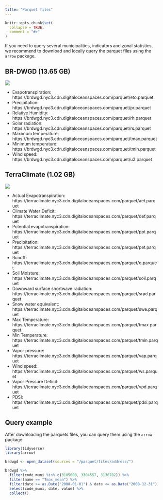 ```yaml
---
title: "Parquet files"
---
```


```r
knitr::opts_chunk$set(
  collapse = TRUE,
  comment = "#>"
)
```

If you need to query several municipalities, indicators and zonal statistics, we recommend to download and locally query the parquet files using the `arrow` package. 

## BR-DWGD (13.65 GB)

[![](https://img.shields.io/badge/doi-10.5281/zenodo.7824920-green.svg)](https://doi.org/10.5281/zenodo.7824920)

-    Evapotranspiration: https://brdwgd.nyc3.cdn.digitaloceanspaces.com/parquet/eto.parquet
-    Precipitation: https://brdwgd.nyc3.cdn.digitaloceanspaces.com/parquet/pr.parquet
-    Relative Humidity: https://brdwgd.nyc3.cdn.digitaloceanspaces.com/parquet/rh.parquet
-    Solar radiation: https://brdwgd.nyc3.cdn.digitaloceanspaces.com/parquet/rs.parquet
-    Maximum temperature: https://brdwgd.nyc3.cdn.digitaloceanspaces.com/parquet/tmax.parquet
-    Minimum temperature: https://brdwgd.nyc3.cdn.digitaloceanspaces.com/parquet/tmin.parquet
-    Wind speed: https://brdwgd.nyc3.cdn.digitaloceanspaces.com/parquet/u2.parquet


## TerraClimate (1.02 GB)

[![](https://img.shields.io/badge/doi-10.5281/zenodo.7825777-green.svg)](https://doi.org/10.5281/zenodo.7825777)

-    Actual Evapotranspiration: https://terraclimate.nyc3.cdn.digitaloceanspaces.com/parquet/aet.parquet
-    Climate Water Deficit: https://terraclimate.nyc3.cdn.digitaloceanspaces.com/parquet/def.parquet
-    Potential evapotranspiration: https://terraclimate.nyc3.cdn.digitaloceanspaces.com/parquet/ppt.parquet
-    Precipitation: https://terraclimate.nyc3.cdn.digitaloceanspaces.com/parquet/pet.parquet
-    Runoff: https://terraclimate.nyc3.cdn.digitaloceanspaces.com/parquet/q.parquet
-    Soil Moisture: https://terraclimate.nyc3.cdn.digitaloceanspaces.com/parquet/soil.parquet
-    Downward surface shortwave radiation: https://terraclimate.nyc3.cdn.digitaloceanspaces.com/parquet/srad.parquet
-    Snow water equivalent: https://terraclimate.nyc3.cdn.digitaloceanspaces.com/parquet/swe.parquet
-    Max Temperature: https://terraclimate.nyc3.cdn.digitaloceanspaces.com/parquet/tmax.parquet
-    Min Temperature: https://terraclimate.nyc3.cdn.digitaloceanspaces.com/parquet/tmin.parquet
-    Vapor pressure: https://terraclimate.nyc3.cdn.digitaloceanspaces.com/parquet/vap.parquet
-    Wind speed: https://terraclimate.nyc3.cdn.digitaloceanspaces.com/parquet/ws.parquet
-    Vapor Pressure Deficit: https://terraclimate.nyc3.cdn.digitaloceanspaces.com/parquet/vpd.parquet
-    PDSI: https://terraclimate.nyc3.cdn.digitaloceanspaces.com/parquet/pdsi.parquet

## Query example

After downloading the parquets files, you can query them using the `arrow` package.

```r
library(tidyverse)
library(arrow)

brdwgd <- open_dataset(sources = "/parquet/files/address/")

brdwgd %>%
  filter(code_muni %in% c(3105608, 3304557, 3136702)) %>%
  filter(name == "Tmax_mean") %>%
  filter(date >= as.Date("2008-01-01") & date <= as.Date("2008-12-31")) %>%
  select(code_muni, date, value) %>%
  collect()
```

